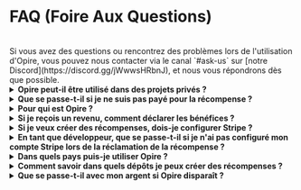 
# FAQ (Foire Aux Questions)

<br/>
<InfoPanel>
    Si vous avez des questions ou rencontrez des problèmes lors de l'utilisation d'Opire, vous pouvez nous contacter via le canal `#ask-us` sur [notre Discord](https://discord.gg/jWwwsHRbnJ), et nous vous répondrons dès que possible.
</InfoPanel>
<br/>

<details>
    <summary><strong>Opire peut-il être utilisé dans des projets privés ?</strong></summary>
    <div style={{ marginTop: '10px' }}>
        Oui, nos commandes peuvent être utilisées dans des projets privés, mais un détail doit être pris en compte.
        
        Les récompenses créées apparaîtront sur la plateforme Opire, mais les développeurs n'ayant pas accès au projet ne pourront pas tenter de résoudre les problèmes ou réclamer les récompenses.
        
        Si des personnes externes souhaitent collaborer, elles devront communiquer directement avec l'administrateur du projet pour demander l'accès.
    </div>
</details>

<details>
    <summary><strong>Que se passe-t-il si je ne suis pas payé pour la récompense ?</strong></summary>
    <div style={{ marginTop: '10px' }}>
        Si vous vous retrouvez dans cette situation, nous sommes désolés pour ce qui s'est passé 💔
        
        Tout d'abord, essayez de communiquer avec le créateur de la récompense. Il se peut qu'il ne soit pas au courant qu'il peut déjà vous payer, qu'il a oublié, ou qu'il n'a pas encore pu le faire. Nous faisons confiance à la communauté et à sa capacité à résoudre les conflits par le dialogue.

        Opire est un outil conçu pour la communauté, et nous espérons qu'il est utilisé de la bonne manière. Nous comprenons que ce n'est pas toujours le cas, et pour les situations où un utilisateur a créé de nombreuses récompenses qu'il n'a pas l'intention de payer, Opire dispose d'algorithmes qui détectent ce comportement et désactivent l'utilisateur pour éviter d'autres dommages à la communauté. Ces utilisateurs ne pourront pas créer d'autres récompenses tant qu'ils n'auront pas traité le paiement des récompenses en attente.
    </div>
</details>

<details>
    <summary><strong>Pour qui est Opire ?</strong></summary>
    <div style={{ marginTop: '10px' }}>
        Plusieurs groupes peuvent bénéficier d'Opire :

        - <strong>Développeurs :</strong> C'est une opportunité de gagner un revenu supplémentaire sans être lié à des horaires ou à des procédures complexes. De plus, vous améliorerez vos compétences en résolvant de vrais problèmes dans différentes langues.
        - <strong>Entreprises :</strong> Nous facilitons la résolution de problèmes dans vos dépendances de projet sans impliquer votre équipe de développement. Par conséquent, vous pouvez optimiser vos coûts en concentrant les ressources sur ce qui ajoute de la valeur à l'entreprise.
        - <strong>Propriétaires de code open-source :</strong> Vous pouvez exploiter Opire pour développer votre communauté et maintenir votre projet vivant grâce aux contributions d'autres développeurs.
        - <strong>Enthousiastes du code open-source :</strong> Contrairement aux plateformes de dons, les récompenses sur Opire sont liées à un problème de projet réel, ayant un impact direct sur l'amélioration de la qualité du code. Vous ne serez pas un donateur anonyme, mais vous participerez activement à l'amélioration et à la croissance du projet.
    </div>
</details>

<details>
    <summary><strong>Si je reçois un revenu, comment déclarer les bénéfices ?</strong></summary>
    <div style={{ marginTop: '10px' }}>
        Comme vous pouvez recevoir un revenu de n'importe où dans le monde, nous ne pouvons pas fournir une solution qui convienne aux exigences de chaque pays (c'est en dehors de notre champ d'action).
        
        La personne recevant le revenu est responsable de se conformer à la législation de son pays, de le déclarer comme requis dans chaque cas. Vous pouvez obtenir une liste de vos revenus directement depuis votre compte Stripe.
    </div>
</details>

<details>
    <summary><strong>Si je veux créer des récompenses, dois-je configurer Stripe ?</strong></summary>
    <div style={{ marginTop: '10px' }}>
        Non.
        
        Vous devez seulement entrer un moyen de paiement lorsque vous payez pour les récompenses que vous avez précédemment créées.
    </div>
</details>

<details>
    <summary><strong>En tant que développeur, que se passe-t-il si je n'ai pas configuré mon compte Stripe lors de la réclamation de la récompense ?</strong></summary>
    <div style={{ marginTop: '10px' }}>
        Si quelqu'un a essayé de vous payer mais que votre compte Stripe n'était pas configuré, le paiement ne peut pas être traité, et nous vous informerons de configurer votre compte. Une fois configuré, contactez le créateur de la récompense pour qu'il réessaie le processus de paiement.
    </div>
</details>

<details>
    <summary><strong>Dans quels pays puis-je utiliser Opire ?</strong></summary>
    <div style={{ marginTop: '10px' }}>
        Opire n'interdit explicitement son utilisation dans aucun pays. Cependant, lors de l'utilisation d'un prestataire de paiement comme Stripe, l'utilisateur est soumis aux conditions imposées par Stripe.

        Avant de créer une récompense, [assurez-vous que votre pays est pris en charge sur Stripe](https://stripe.com/global).
    </div>
</details>

<details>
    <summary><strong>Comment savoir dans quels dépôts je peux créer des récompenses ?</strong></summary>
    <div style={{ marginTop: '10px' }}>
        Vous pouvez créer des récompenses dans **n'importe quel dépôt public** sur GitHub.

        Sur la [page des projets](https://app.opire.dev/projects) dans Opire, vous pourrez voir les dépôts où notre bot est installé, dans lesquels vous pourrez utiliser nos commandes.

        Vous pouvez utiliser la barre de recherche pour trouver votre projet préféré, et si vous ne le trouvez pas, vous pouvez créer des récompenses directement depuis [notre plateforme](https://app.opire.dev/dashboard/creator/rewards).
    </div>
</details>

<details>
    <summary><strong>Que se passe-t-il avec mon argent si Opire disparaît ?</strong></summary>
    <div style={{ marginTop: '10px' }}>
       Vous ne perdriez pas un seul centime.

       Chez Opire, nous ne conservons pas les fonds pour une utilisation future. Votre argent sera toujours entre vos mains jusqu'à ce que vous décidiez de payer le développeur.
       
       Nous ne demanderons pas non plus votre carte de crédit ou vos informations bancaires. Nous n'avons pas accès à ces données (et nous ne le voulons pas), donc il n'y aura jamais de paiements inattendus.
       
       Lorsque vous effectuez un paiement sur Opire, tout est géré via Stripe, et les développeurs reçoivent leur part directement. Opire ne conserve que le pourcentage correspondant à nos frais lors du traitement des paiements de récompenses/pourboires.
    </div>
</details>
